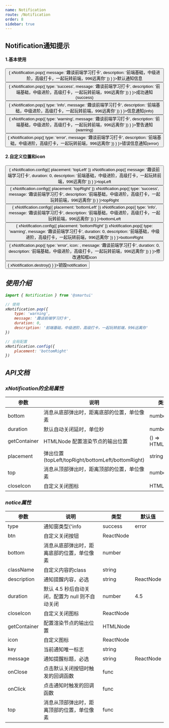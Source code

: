 ```yaml
---
name: Notification
route: /Notification
order: 8
sidebar: true
---
```



## Notification通知提示

#### 1.基本使用
<Playground>
    <Button onClick={
        () => {
            xNotification.pop({
                message: '趣谈前端学习打卡',
                description: '前端基础，中级进阶，高级打卡，一起玩转前端，996远离你'
            })
        }
    }>默认通知信息</Button><br />
    <Button type="primary" onClick={
        () => {
            xNotification.pop({
                type: 'success',
                message: '趣谈前端学习打卡',
                description: '前端基础，中级进阶，高级打卡，一起玩转前端，996远离你'
            })
        }
    }>成功通知(success)</Button><br />
    <Button type="pure" onClick={
        () => {
            xNotification.pop({
                type: 'info',
                message: '趣谈前端学习打卡',
                description: '前端基础，中级进阶，高级打卡，一起玩转前端，996远离你'
            })
        }
    }>信息通知(info)</Button><br />
    <Button type="primary" onClick={
        () => {
            xNotification.pop({
                type: 'warning',
                message: '趣谈前端学习打卡',
                description: '前端基础，中级进阶，高级打卡，一起玩转前端，996远离你'
            })
        }
    }>警告通知(warning)</Button><br />
    <Button type="warning" onClick={
        () => {
            xNotification.pop({
                type: 'error',
                message: '趣谈前端学习打卡',
                description: '前端基础，中级进阶，高级打卡，一起玩转前端，996远离你'
            })
        }
    }>错误信息通知(error)</Button>
</Playground>

#### 2.自定义位置和icon
<Playground>
    <Button onClick={
        () => {
            xNotification.config({
                placement: 'topLeft'
            })
            xNotification.pop({
                message: '趣谈前端学习打卡',
                duration: 0,
                description: '前端基础，中级进阶，高级打卡，一起玩转前端，996远离你'
            })
        }
    }>topLeft</Button><i style={{marginLeft: '16px'}} />
    <Button type="primary" onClick={
        () => {
            xNotification.config({
                placement: 'topRight'
            })
            xNotification.pop({
                type: 'success',
                message: '趣谈前端学习打卡',
                description: '前端基础，中级进阶，高级打卡，一起玩转前端，996远离你'
            })
        }
    }>topRight</Button><i style={{marginLeft: '16px'}} />
    <Button type="pure" onClick={
        () => {
            xNotification.config({
                placement: 'bottomLeft'
            })
            xNotification.pop({
                type: 'info',
                message: '趣谈前端学习打卡',
                description: '前端基础，中级进阶，高级打卡，一起玩转前端，996远离你'
            })
        }
    }>bottomLeft</Button><i style={{marginLeft: '16px'}} />
    <Button type="primary" onClick={
        () => {
            xNotification.config({
                placement: 'bottomRight'
            })
            xNotification.pop({
                type: 'warning',
                message: '趣谈前端学习打卡',
                duration: 0,
                description: '前端基础，中级进阶，高级打卡，一起玩转前端，996远离你'
            })
        }
    }>bottomRight</Button><i style={{marginLeft: '16px'}} />
    <Button type="warning" onClick={
        () => {
            xNotification.pop({
                type: 'error',
                icon: <Icon type="FaRegSadCry" />,
                message: '趣谈前端学习打卡',
                duration: 0,
                description: '前端基础，中级进阶，高级打卡，一起玩转前端，996远离你'
            })
        }
    }>修改通知框icon</Button><i style={{marginLeft: '16px'}} />
    <Button type="warning" onClick={
        () => {
            xNotification.destroy()
        }
    }>销毁notification</Button>
</Playground>

## 使用介绍
``` js
import { Notification } from '@smartui'

// 使用
xNotification.pop({
    type: 'warning',
    message: '趣谈前端学习打卡',
    duration: 0,
    description: '前端基础，中级进阶，高级打卡，一起玩转前端，996远离你'
})

// 全局配置
xNotification.config({
    placement: 'bottomRight'
})
```

 ## API文档

 ### xNotification的全局属性
|  参数  |  说明  |  类型  |  默认值  |
|  ---   |  ---  |  ---  |  ---  |
|  bottom  |  消息从底部弹出时，距离底部的位置，单位像素  |  number  |  '24px'  |
|  duration  |  默认自动关闭延时，单位秒  |  number  |  4.5s  |
|  getContainer  |  HTMLNode 配置渲染节点的输出位置  |  () => HTMLNode  |  () => document.body  |
|  placement  |  弹出位置(topLeft/topRight/bottomLeft/bottomRight)  |  string  |   'topRight'  |
|  top  |  消息从顶部弹出时，距离顶部的位置，单位像素  |  number  |  '24px'  |
|  closeIcon  |  自定义关闭图标  |  HTMLNode  |    |

 ### notice属性
|  参数  |  说明  |  类型  |  默认值  |
|  ---   |  ---  |  ---  |  ---  |
|  type  |  通知窗类型('info|success|error|warning'等)  |  string  |  ''  |
|  btn  |  自定义关闭按钮  |  ReactNode  |   |
|  bottom  |  消息从底部弹出时，距离底部的位置，单位像素  |  number  |    |
|  className  |  自定义内容的class  |  string  |    |
|  description  |  通知提醒内容，必选  |  string|ReactNode  |    |
|  duration  |  默认 4.5 秒后自动关闭，配置为 null 则不自动关闭  |  number  |  4.5  |
|  closeIcon  |  自定义关闭图标  |  ReactNode  |    |
|  getContainer  |  配置渲染节点的输出位置  |  HTMLNode  |    |
|  icon  |  自定义图标  |  ReactNode  |    |
|  key  |  当前通知唯一标志  |  string  |    |
|  message  |  通知提醒标题，必选  |  string|ReactNode  |    |
|  onClose  |  点击默认关闭按钮时触发的回调函数  |  func  |    |
|  onClick  |  点击通知时触发的回调函数  |  func  |    |
|  top  |  消息从顶部弹出时，距离顶部的位置，单位像素  |  func  |    |

